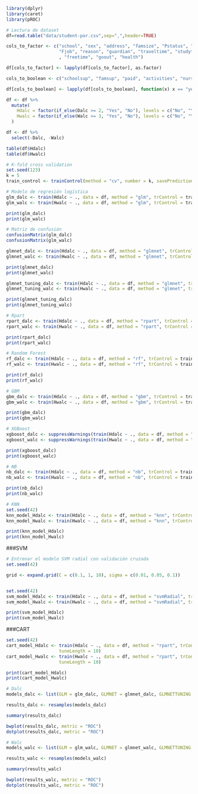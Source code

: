```r
library(dplyr)
library(caret)
library(pROC)
```

```r

# Lectura de dataset
df=read.table("data/student-por.csv",sep=",",header=TRUE)

cols_to_factor <- c("school", "sex", "address", "famsize", "Pstatus", "Medu", "Fedu", "Mjob", 
                    "Fjob", "reason", "guardian", "traveltime", "studytime" ,"famrel"
                    , "freetime", "goout", "health")

df[cols_to_factor] <- lapply(df[cols_to_factor], as.factor)

cols_to_boolean <- c("schoolsup", "famsup", "paid", "activities", "nursery", "higher", "internet", "romantic")

df[cols_to_boolean] <- lapply(df[cols_to_boolean], function(x) x == "yes")

df <- df %>%
  mutate(
    Hdalc = factor(if_else(Dalc >= 2, "Yes", "No"), levels = c("No", "Yes")),
    Hwalc = factor(if_else(Walc >= 3, "Yes", "No"), levels = c("No", "Yes"))
  )

df <- df %>%
  select(-Dalc, -Walc)

table(df$Hdalc)
table(df$Hwalc)
```

```r
# K-fold cross validation
set.seed(123)
k = 5
train_control <- trainControl(method = "cv", number = k, savePredictions = TRUE, classProbs = TRUE, summaryFunction = twoClassSummary)
```

```r
# Modelo de regresión logística
glm_dalc <- train(Hdalc ~ ., data = df, method = "glm", trControl = train_control, family = "binomial")
glm_walc <- train(Hwalc ~ ., data = df, method = "glm", trControl = train_control, family = "binomial")

print(glm_dalc)
print(glm_walc)

# Matriz de confusión
confusionMatrix(glm_dalc)
confusionMatrix(glm_walc)

```

```r
glmnet_dalc <- train(Hdalc ~ ., data = df, method = "glmnet", trControl = train_control, family = "binomial")
glmnet_walc <- train(Hwalc ~ ., data = df, method = "glmnet", trControl = train_control, family = "binomial")

print(glmnet_dalc)
print(glmnet_walc)

```

```r
glmnet_tuning_dalc <- train(Hdalc ~ ., data = df, method = "glmnet", trControl = train_control, family = "binomial", tuneGrid = expand.grid(alpha = 0:1, lambda = seq(0.001, 0.1, length = 10)))
glmnet_tuning_walc <- train(Hwalc ~ ., data = df, method = "glmnet", trControl = train_control, family = "binomial", tuneGrid = expand.grid(alpha = 0:1, lambda = seq(0.001, 0.1, length = 10)))

print(glmnet_tuning_dalc)
print(glmnet_tuning_walc)
```

```r
# Rpart
rpart_dalc <- train(Hdalc ~ ., data = df, method = "rpart", trControl = train_control)
rpart_walc <- train(Hwalc ~ ., data = df, method = "rpart", trControl = train_control)

print(rpart_dalc)
print(rpart_walc)
```

```r
# Random Forest
rf_dalc <- train(Hdalc ~ ., data = df, method = "rf", trControl = train_control)
rf_walc <- train(Hwalc ~ ., data = df, method = "rf", trControl = train_control)

print(rf_dalc)
print(rf_walc)
```

```r
# GBM
gbm_dalc <- train(Hdalc ~ ., data = df, method = "gbm", trControl = train_control)
gbm_walc <- train(Hwalc ~ ., data = df, method = "gbm", trControl = train_control)

print(gbm_dalc)
print(gbm_walc)
```

```r
# XGBoost
xgboost_dalc <- suppressWarnings(train(Hdalc ~ ., data = df, method = "xgbTree", trControl = train_control))
xgboost_walc <- suppressWarnings(train(Hwalc ~ ., data = df, method = "xgbTree", trControl = train_control))

print(xgboost_dalc)
print(xgboost_walc)
```

```r
# NB
nb_dalc <- train(Hdalc ~ ., data = df, method = "nb", trControl = train_control)
nb_walc <- train(Hwalc ~ ., data = df, method = "nb", trControl = train_control)

print(nb_dalc)
print(nb_walc)
```

```r
# KNN
set.seed(42)
knn_model_Hdalc <- train(Hdalc ~ ., data = df, method = "knn", trControl = train_control, tuneGrid = expand.grid(k = 1:10))  
knn_model_Hwalc <- train(Hwalc ~ ., data = df, method = "knn", trControl = train_control, tuneGrid = expand.grid(k = 1:10)) 

print(knn_model_Hdalc)
print(knn_model_Hwalc)
```

###SVM

```r
# Entrenar el modelo SVM radial con validación cruzada
set.seed(42)

grid <- expand.grid(C = c(0.1, 1, 10), sigma = c(0.01, 0.05, 0.1))


set.seed(42)
svm_model_Hdalc <- train(Hdalc ~ ., data = df, method = "svmRadial", trControl = train_control,tuneGrid = grid)
svm_model_Hwalc <- train(Hwalc ~ ., data = df, method = "svmRadial", trControl = train_control,tuneGrid = grid)

print(svm_model_Hdalc)
print(svm_model_Hwalc)

```

###CART

```r

set.seed(42)
cart_model_Hdalc <- train(Hdalc ~ ., data = df, method = "rpart", trControl = train_control,
                    tuneLength = 10)  
cart_model_Hwalc <- train(Hwalc ~ ., data = df, method = "rpart", trControl = train_control,
                    tuneLength = 10)  

print(cart_model_Hdalc)
print(cart_model_Hwalc)

```

```r
# Dalc
models_dalc <- list(GLM = glm_dalc, GLMNET = glmnet_dalc, GLMNETTUNING = glmnet_tuning_dalc, RPART = rpart_dalc, RF = rf_dalc, GBM = gbm_dalc, XGB = xgboost_dalc, NB = nb_dalc, KNN=knn_model_Hdalc,SVM=svm_model_Hdalc,CART=cart_model_Hdalc)

results_dalc <- resamples(models_dalc)

summary(results_dalc)

bwplot(results_dalc, metric = "ROC")
dotplot(results_dalc, metric = "ROC")
```

```r
# Walc
models_walc <- list(GLM = glm_walc, GLMNET = glmnet_walc, GLMNETTUNING = glmnet_tuning_walc, RPART = rpart_walc, RF = rf_walc, GBM = gbm_walc, XGB = xgboost_walc, NB = nb_walc, KNN=knn_model_Hwalc,SVM=svm_model_Hwalc,CART=cart_model_Hwalc)

results_walc <- resamples(models_walc)

summary(results_walc)

bwplot(results_walc, metric = "ROC")
dotplot(results_walc, metric = "ROC")
```
